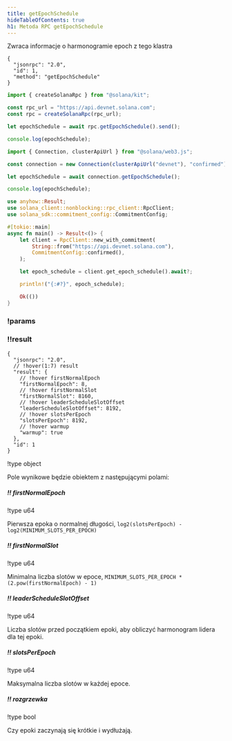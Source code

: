 ```yaml
---
title: getEpochSchedule
hideTableOfContents: true
h1: Metoda RPC getEpochSchedule
---
```


Zwraca informacje o harmonogramie epoch z tego klastra

<APIMethod>

```jsonc !!request curl
{
  "jsonrpc": "2.0",
  "id": 1,
  "method": "getEpochSchedule"
}
```

```ts !!request title="Kit"
import { createSolanaRpc } from "@solana/kit";

const rpc_url = "https://api.devnet.solana.com";
const rpc = createSolanaRpc(rpc_url);

let epochSchedule = await rpc.getEpochSchedule().send();

console.log(epochSchedule);
```

```ts !!request title="web3.js"
import { Connection, clusterApiUrl } from "@solana/web3.js";

const connection = new Connection(clusterApiUrl("devnet"), "confirmed");

let epochSchedule = await connection.getEpochSchedule();

console.log(epochSchedule);
```

```rs !!request title="Rust"
use anyhow::Result;
use solana_client::nonblocking::rpc_client::RpcClient;
use solana_sdk::commitment_config::CommitmentConfig;

#[tokio::main]
async fn main() -> Result<()> {
    let client = RpcClient::new_with_commitment(
        String::from("https://api.devnet.solana.com"),
        CommitmentConfig::confirmed(),
    );

    let epoch_schedule = client.get_epoch_schedule().await?;

    println!("{:#?}", epoch_schedule);

    Ok(())
}
```

### !params

### !!result

```jsonc !response
{
  "jsonrpc": "2.0",
  // !hover(1:7) result
  "result": {
    // !hover firstNormalEpoch
    "firstNormalEpoch": 8,
    // !hover firstNormalSlot
    "firstNormalSlot": 8160,
    // !hover leaderScheduleSlotOffset
    "leaderScheduleSlotOffset": 8192,
    // !hover slotsPerEpoch
    "slotsPerEpoch": 8192,
    // !hover warmup
    "warmup": true
  },
  "id": 1
}
```

!type object

Pole wynikowe będzie obiektem z następującymi polami:

##### !! firstNormalEpoch

!type u64

Pierwsza epoka o normalnej długości,
`log2(slotsPerEpoch) - log2(MINIMUM_SLOTS_PER_EPOCH)`

##### !! firstNormalSlot

!type u64

Minimalna liczba slotów w epoce,
`MINIMUM_SLOTS_PER_EPOCH * (2.pow(firstNormalEpoch) - 1)`

##### !! leaderScheduleSlotOffset

!type u64

Liczba slotów przed początkiem epoki, aby obliczyć harmonogram lidera dla tej
epoki.

##### !! slotsPerEpoch

!type u64

Maksymalna liczba slotów w każdej epoce.

##### !! rozgrzewka

!type bool

Czy epoki zaczynają się krótkie i wydłużają.

</APIMethod>
